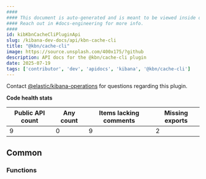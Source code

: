```yaml
---
####
#### This document is auto-generated and is meant to be viewed inside our experimental, new docs system.
#### Reach out in #docs-engineering for more info.
####
id: kibKbnCacheCliPluginApi
slug: /kibana-dev-docs/api/kbn-cache-cli
title: "@kbn/cache-cli"
image: https://source.unsplash.com/400x175/?github
description: API docs for the @kbn/cache-cli plugin
date: 2025-07-19
tags: ['contributor', 'dev', 'apidocs', 'kibana', '@kbn/cache-cli']
---
```




Contact [@elastic/kibana-operations](https://github.com/orgs/elastic/teams/kibana-operations) for questions regarding this plugin.

**Code health stats**

| Public API count  | Any count | Items lacking comments | Missing exports |
|-------------------|-----------|------------------------|-----------------|
| 9 | 0 | 9 | 2 |

## Common

### Functions
<DocDefinitionList data={kbnCacheCliObj.common.functions}/>

